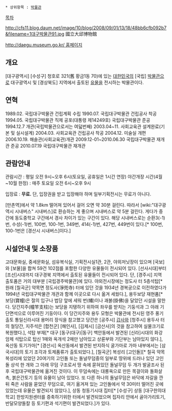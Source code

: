  * 상위항목 : [[박물관]]

[[목차]]

http://cfs11.blog.daum.net/image/10/blog/2008/09/01/13/18/48bb6cfb092b7&filename=1대구박물관91.jpg
國立大邱博物館

[[http://daegu.museum.go.kr/ 홈페이지]]

== 개요 ==
[대구광역시] [수성구] 청호로 321(舊 황금1동 70)에 있는 [[대한민국]]의 [국립] [[박물관]]으로 대구광역시 및 [경상북도] 지역에서 출토된 [[유물]]을 전시하는 박물관이다. 

== 연혁 ==
1989.02. 국립대구박물관 건립계획 수립
1990.07. 국립대구박물관 건립공사 착공
1994.05. 국립대구박물관 직제 공포(대통령 제14249호) 국립대구박물관 준공
1994.12.7 개관(국립박물관으로서는 여덟번째)
2003.04~11. 사회교육관 설계완료(기본 및 실시설계)
2004.03. 사회교육관 건립공사 착공
2004.12. 미술실 개편
2006.10.19. 해솔관(사회교육관)개관
2009.12-01~2010.06.30 국립대구박물관 재개관 준공
2010.07.19 국립대구박물관 재개관

== 관람안내 ==
관람시간 : 평일 오전 9시~오후 6시(토요일, 공휴일은 1시간 연장)
야간개장 시간(4월~10월 한정) : 매주 토요일 오전 6시~오후 9시

입장료 : '''무료.''' 단, 입장권을 받고 입장해야 하며 일부기획전시는 무료가 아니다.

[만촌역]에서 약 1.8km 떨어져 있어서 걸어 오면 약 30분 걸린다. 따라서 [wiki:"대구광역시 시내버스" 시내버스]로 환승하는 게 좋으며 시내버스로 약 5분 걸린다. 게다가 중간에 동도중학교 구간에서 경사 차이가 있는 구간이 있다. 해당 시내버스로는 순환3(-1)번, 수성(-1)번, 100번, 100-1번, 349번, 414(-1)번, 427번, 449번이 있다.[* 100번, 100-1번은 [경산시 시내버스]이다.]

== 시설안내 및 소장품 ==
고대문화실, 중세문화실, 섬유복식실, 기획전시실1관, 2관, 야외저닛장이 있으며 [국보]와 [보물]을 합쳐 59건 102점를 포함한 다양한 유물들이 전시되어 있다. [선사시대]부터 [조선]시대까지 대구경북 지역에서 출토된 유물들이 전시되어 있다. 단, [경주시] 지역 출토품은 거의 대부분 [국립경주박물관]에 있다. 야외전시장에는 정도사 터 5층석탑[* 원래 [칠곡군] 약목면 정도사(淨兜寺) 터에 있던 것을 1934년 경복궁으로 이전하였다가 1994년 국립대구박물관 개관과 함께 이곳으로 다시 옮겨 세웠다.], 용두보당 재현품[* 보당(寶幢)은 절의 입구나 법당 앞에 세워 번(幡)이나 괘불(掛佛)을 달았던 시설을 말한다. 당간지주(幢竿支柱)는 보당을 지탱하기 위하여 좌우를 받치는 기둥석과 그 아래 기단면석으로 이루어진 기둥이다. 이 당간지주와 용두 모형은 박물관에 전시된 영주 풍기 출토 통일신라시대 용머리 장식을 참고했고 당간은 [공주시] [[갑사]]와 [청주시] 용두사 터의 철당간, 지주석은 [합천군] [해인사], [김제시] [금산사]의 것을 참고하여 실물크기로 복원했다.], 석탑 부재[*  대구 [동구(대구)|동구] 백안동에서 발견된 [신라]시대의 화강암제 석탑으로 탑신 1매와 옥개석 2매만 남아있고 상륜부와 기단부는 남아있지 않다.], 옥산동 토기가마[* [경산시] 옥산동에서 발견된 반지하식 굴가마로 가마 내부에서는 [삼국시대]의 토기 조각과 토제품류가 출토되었다.], [칠곡군] 복성리 [고인돌][* 칠곡 약목 복성리에 있었던 20여기의 고인돌 또는 돌널무덤중의 일부로 땅위에 드러나 있던 고인돌 상석 한 개와 그 아래 무덤 구조로서 땅 속에 묻혀있던 돌널무덤 두 개가 발굴조사 된 후 국립대구박물관에 옮겨진 것이다. 이 무덤속에는 대롱옥으로 만든 목걸이와 돌화살촉, 붉은간토기 등의 유물이 남아 있었다. 또 다른 하나의 돌널무덤은 바닥에 자갈을 깐 뒤 죽은 사람을 묻었던 무덤으로, 여기 옮겨져 있는 고인돌에서 약 30미터 떨어진 곳에 있었는데 유물은 발견되지 않았다.], 상동 청동기시대 집터[* [수성구] 상동 [대구한의대학교] 한방지원센터를 증축하기위한 터에서 발견되었으며 집자리 안에서 골아가리토기, 반달모양돌칼 등 토기편과 석기편이 발견되었다.]가 있다.
